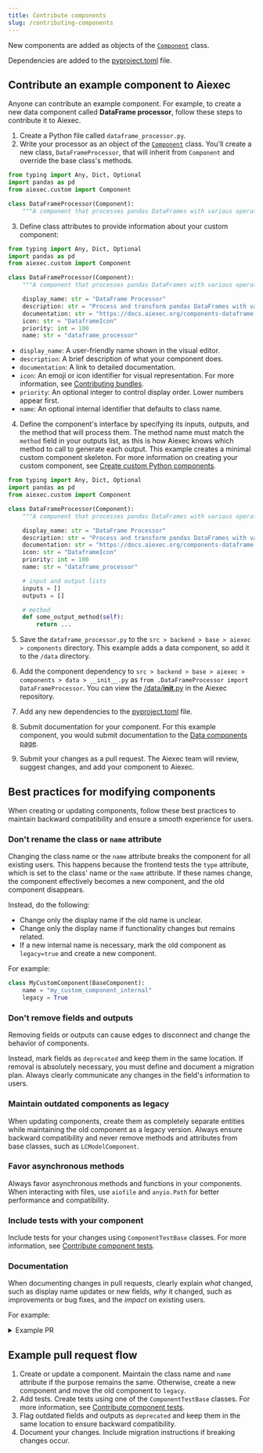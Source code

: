 ```yaml
---
title: Contribute components
slug: /contributing-components
---
```



New components are added as objects of the [`Component`](https://github.com/khulnasoft/aiexec/blob/main/src/backend/base/aiexec/custom/custom_component/component.py) class.

Dependencies are added to the [pyproject.toml](https://github.com/khulnasoft/aiexec/blob/main/pyproject.toml#L148) file.

## Contribute an example component to Aiexec

Anyone can contribute an example component. For example, to create a new data component called **DataFrame processor**, follow these steps to contribute it to Aiexec.

1. Create a Python file called `dataframe_processor.py`.
2. Write your processor as an object of the [`Component`](https://github.com/khulnasoft/aiexec/blob/main/src/backend/base/aiexec/custom/custom_component/component.py) class. You'll create a new class, `DataFrameProcessor`, that will inherit from `Component` and override the base class's methods.

```python
from typing import Any, Dict, Optional
import pandas as pd
from aiexec.custom import Component

class DataFrameProcessor(Component):
    """A component that processes pandas DataFrames with various operations."""
```

3. Define class attributes to provide information about your custom component:
```python
from typing import Any, Dict, Optional
import pandas as pd
from aiexec.custom import Component

class DataFrameProcessor(Component):
    """A component that processes pandas DataFrames with various operations."""

    display_name: str = "DataFrame Processor"
    description: str = "Process and transform pandas DataFrames with various operations like filtering, sorting, and aggregation."
    documentation: str = "https://docs.aiexec.org/components-dataframe-processor"
    icon: str = "DataframeIcon"
    priority: int = 100
    name: str = "dataframe_processor"
```

   * `display_name`: A user-friendly name shown in the visual editor.
   * `description`: A brief description of what your component does.
   * `documentation`: A link to detailed documentation.
   * `icon`: An emoji or icon identifier for visual representation.
    For more information, see [Contributing bundles](/contributing-bundles#add-the-bundle-to-the-frontend-folder).
   * `priority`: An optional integer to control display order. Lower numbers appear first.
   * `name`: An optional internal identifier that defaults to class name.

4. Define the component's interface by specifying its inputs, outputs, and the method that will process them. The method name must match the `method` field in your outputs list, as this is how Aiexec knows which method to call to generate each output.
This example creates a minimal custom component skeleton.
For more information on creating your custom component, see [Create custom Python components](/components-custom-components).
```python
from typing import Any, Dict, Optional
import pandas as pd
from aiexec.custom import Component

class DataFrameProcessor(Component):
    """A component that processes pandas DataFrames with various operations."""

    display_name: str = "DataFrame Processor"
    description: str = "Process and transform pandas DataFrames with various operations like filtering, sorting, and aggregation."
    documentation: str = "https://docs.aiexec.org/components-dataframe-processor"
    icon: str = "DataframeIcon"
    priority: int = 100
    name: str = "dataframe_processor"

    # input and output lists
    inputs = []
    outputs = []

    # method
    def some_output_method(self):
        return ...
```

5. Save the `dataframe_processor.py` to the `src > backend > base > aiexec > components` directory.
This example adds a data component, so add it to the `/data` directory.

6. Add the component dependency to `src > backend > base > aiexec > components > data > __init__.py` as `from .DataFrameProcessor import DataFrameProcessor`.
You can view the [/data/__init__.py](https://github.com/khulnasoft/aiexec/blob/dev/src/backend/base/aiexec/components/data/__init__.py) in the Aiexec repository.

7. Add any new dependencies to the [pyproject.toml](https://github.com/khulnasoft/aiexec/blob/main/pyproject.toml#L20) file.

8. Submit documentation for your component. For this example component, you would submit documentation to the [Data components page](https://github.com/khulnasoft/aiexec/blob/main/docs/docs/Components/components-data.mdx).

9. Submit your changes as a pull request. The Aiexec team will review, suggest changes, and add your component to Aiexec.

## Best practices for modifying components

When creating or updating components, follow these best practices to maintain backward compatibility and ensure a smooth experience for users.

### Don't rename the class or `name` attribute

Changing the class name or the `name` attribute breaks the component for all existing users. This happens because the frontend tests the `type` attribute, which is set to the class' name or the `name` attribute. If these names change, the component effectively becomes a new component, and the old component disappears.

Instead, do the following:
* Change only the display name if the old name is unclear.
* Change only the display name if functionality changes but remains related.
* If a new internal name is necessary, mark the old component as `legacy=true` and create a new component.

For example:
```python
class MyCustomComponent(BaseComponent):
    name = "my_custom_component_internal"
    legacy = True
```

### Don't remove fields and outputs

Removing fields or outputs can cause edges to disconnect and change the behavior of components.

Instead, mark fields as `deprecated` and keep them in the same location. If removal is absolutely necessary, you must define and document a migration plan. Always clearly communicate any changes in the field's information to users.

### Maintain outdated components as legacy

When updating components, create them as completely separate entities while maintaining the old component as a legacy version. Always ensure backward compatibility and never remove methods and attributes from base classes, such as `LCModelComponent`.

### Favor asynchronous methods

Always favor asynchronous methods and functions in your components. When interacting with files, use `aiofile` and `anyio.Path` for better performance and compatibility.

### Include tests with your component

Include tests for your changes using `ComponentTestBase` classes. For more information, see [Contribute component tests](/contributing-component-tests).

### Documentation

When documenting changes in pull requests, clearly explain *what* changed, such as display name updates or new fields, *why* it changed, such as improvements or bug fixes, and the *impact* on existing users.

For example:

<details>
<summary>Example PR</summary>

```markdown
# Pull request with changes to Notify component

This pull request updates the Notify component.

## What changed
- Added new `timeout` field to control how long the component waits for a response.
- Renamed `message` field to `notification_text` for clarity.
- Added support for async operations.
- Deprecated the `retry_count` field in favor of `max_retries`.

## Why it changed
- `timeout` field addresses user requests for better control over wait times.
- `message` to `notification_text` change makes the field's purpose clearer.
- Async support improves performance in complex flows.
- `retry_count` to `max_retries` aligns with common retry pattern terminology.

## Impact on users
- New `timeout` field is optional (defaults to 30 seconds).
- Users will see a deprecation warning for `retry_count`.
  - Migration: Replace `retry_count` with `max_retries` in existing flows.
  - Both fields will work until version 2.0.
- No action needed for async support - it's backward compatible.
```

</details>

## Example pull request flow

1. Create or update a component.
Maintain the class name and `name` attribute if the purpose remains the same.
Otherwise, create a new component and move the old component to `legacy`.
2. Add tests.
Create tests using one of the `ComponentTestBase` classes.
For more information, see [Contribute component tests](/contributing-component-tests).
3. Flag outdated fields and outputs as `deprecated` and keep them in the same location to ensure backward compatibility.
4. Document your changes.
Include migration instructions if breaking changes occur.